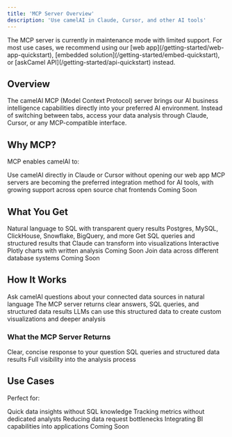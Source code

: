 ```yaml
---
title: 'MCP Server Overview'
description: 'Use camelAI in Claude, Cursor, and other AI tools'
---
```


<Warning>
  The MCP server is currently in maintenance mode with limited support. For most use cases, we recommend using our [web app](/getting-started/web-app-quickstart), [embedded solution](/getting-started/embed-quickstart), or [askCamel API](/getting-started/api-quickstart) instead.
</Warning>

## Overview

The camelAI MCP (Model Context Protocol) server brings our AI business intelligence capabilities directly into your preferred AI environment. Instead of switching between tabs, access your data analysis through Claude, Cursor, or any MCP-compatible interface.

## Why MCP?

MCP enables camelAI to:

<CardGroup cols={2}>
  <Card
    title="Work in Your Preferred Environment"
    icon="desktop"
  >
    Use camelAI directly in Claude or Cursor without opening our web app
  </Card>
  <Card
    title="Enable Developer Integrations"
    icon="code"
  >
    MCP servers are becoming the preferred integration method for AI tools, with growing support across open source chat frontends
    <Note>Coming Soon</Note>
  </Card>
</CardGroup>

## What You Get

<CardGroup cols={3}>
  <Card title="Deep Research Agent" icon="magnifying-glass">
    Natural language to SQL with transparent query results
  </Card>
  <Card title="Database Connectivity" icon="database">
    Postgres, MySQL, ClickHouse, Snowflake, BigQuery, and more
  </Card>
  <Card title="Raw Data Access" icon="table">
    Get SQL queries and structured results that Claude can transform into visualizations
  </Card>
  <Card title="Instant Visualizations" icon="chart-line">
    Interactive Plotly charts with written analysis
    <Note>Coming Soon</Note>
  </Card>
  <Card title="Federated Queries" icon="share">
    Join data across different database systems
    <Note>Coming Soon</Note>
  </Card>
</CardGroup>

## How It Works

<Steps>
  <Step title="Ask Questions">
    Ask camelAI questions about your connected data sources in natural language
  </Step>
  <Step title="Get Structured Results">
    The MCP server returns clear answers, SQL queries, and structured data results
  </Step>
  <Step title="Create Custom Analysis">
    LLMs can use this structured data to create custom visualizations and deeper analysis
  </Step>
</Steps>

### What the MCP Server Returns

<CardGroup cols={3}>
  <Card title="Answer" icon="message">
    Clear, concise response to your question
  </Card>
  <Card title="Artifacts" icon="file-code">
    SQL queries and structured data results
  </Card>
  <Card title="Transparency" icon="shield-check">
    Full visibility into the analysis process
  </Card>
</CardGroup>

## Use Cases

Perfect for:

<CardGroup cols={2}>
  <Card title="Founders" icon="rocket">
    Quick data insights without SQL knowledge
  </Card>
  <Card title="Product Teams" icon="users">
    Tracking metrics without dedicated analysts
  </Card>
  <Card title="CTOs" icon="user-gear">
    Reducing data request bottlenecks
  </Card>
  <Card title="Developers" icon="code">
    Integrating BI capabilities into applications
    <Note>Coming Soon</Note>
  </Card>
</CardGroup>
